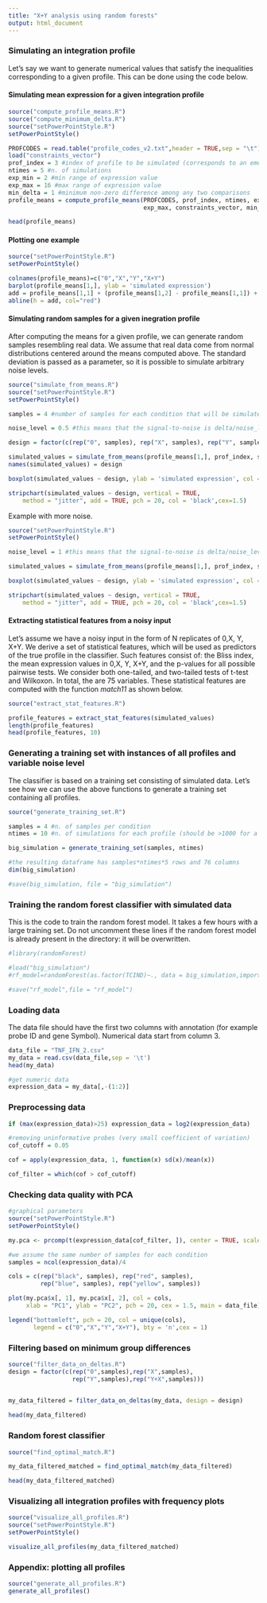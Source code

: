 ```yaml
---
title: "X+Y analysis using random forests"
output: html_document
---
```


### Simulating an integration profile
Let's say we want to generate numerical values that satisfy the inequalities corresponding to a 
given profile. This can be done using the code below.

#### Simulating mean expression for a given integration profile
```r
source("compute_profile_means.R")
source("compute_minimum_delta.R")
source("setPowerPointStyle.R")
setPowerPointStyle()

PROFCODES = read.table("profile_codes_v2.txt",header = TRUE,sep = "\t") #contains the definitions of all profiles
load("constraints_vector")
prof_index = 3 #index of profile to be simulated (corresponds to an emergent synergy)
ntimes = 5 #n. of simulations
exp_min = 2 #min range of expression value
exp_max = 16 #max range of expression value
min_delta = 1 #minimum non-zero difference among any two comparisons
profile_means = compute_profile_means(PROFCODES, prof_index, ntimes, exp_min, 
                                      exp_max, constraints_vector, min_delta)[ , 1:4]

head(profile_means)
```


#### Plotting one example
```r
source("setPowerPointStyle.R")
setPowerPointStyle()

colnames(profile_means)=c("0","X","Y","X+Y")
barplot(profile_means[1,], ylab = 'simulated expression')
add = profile_means[1,1] + (profile_means[1,2] - profile_means[1,1]) + (profile_means[1,3] - profile_means[1,1])
abline(h = add, col="red")
```


#### Simulating random samples for a given inegration profile
After computing the means for a given profile, we can generate random samples resembling real data. We assume that real data come from normal distributions centered around the means computed above. The standard deviation is passed as a parameter, so it is possible to simulate  arbitrary noise levels.

```r
source("simulate_from_means.R")
source("setPowerPointStyle.R")
setPowerPointStyle()

samples = 4 #number of samples for each condition that will be simulated

noise_level = 0.5 #this means that the signal-to-noise is delta/noise_level = 1/0.5

design = factor(c(rep("0", samples), rep("X", samples), rep("Y", samples), rep("Y+X", samples)))

simulated_values = simulate_from_means(profile_means[1,], prof_index, samples, noise_level, exp_min, exp_max)
names(simulated_values) = design

boxplot(simulated_values ~ design, ylab = 'simulated expression', col = 'gray')

stripchart(simulated_values ~ design, vertical = TRUE, 
    method = "jitter", add = TRUE, pch = 20, col = 'black',cex=1.5)

```

Example with more noise.
```r
source("setPowerPointStyle.R")
setPowerPointStyle()

noise_level = 1 #this means that the signal-to-noise is delta/noise_level = 1/1

simulated_values = simulate_from_means(profile_means[1,], prof_index, samples, noise_level, exp_min, exp_max)

boxplot(simulated_values ~ design, ylab = 'simulated expression', col = 'gray')

stripchart(simulated_values ~ design, vertical = TRUE, 
    method = "jitter", add = TRUE, pch = 20, col = 'black',cex=1.5)

```


#### Extracting statistical features from a noisy input
Let's assume we have a noisy input in the form of N replicates of 0,X, Y, X+Y. We derive a set of statistical features, which will be used as predictors of the true profile in the  classifier. Such features consist of: the Bliss index, the mean expression values in 0,X, Y, X+Y, and the p-values for all possible pairwise tests. We consider both one-tailed, and two-tailed tests of t-test and Wilkoxon. In total, the are 75 variables. These statistical features are computed with the function *match11* as shown below. 

```r
source("extract_stat_features.R")

profile_features = extract_stat_features(simulated_values)
length(profile_features)
head(profile_features, 10)
```


### Generating a training set with instances of all profiles and variable noise level
The classifier is based on a training set consisting of simulated data. Let's see how we can use the above functions to generate a training set containing all profiles. 

```r

source("generate_training_set.R")

samples = 4 #n. of samples per condition
ntimes = 10 #n. of simulations for each profile (should be >1000 for a good training set)

big_simulation = generate_training_set(samples, ntimes)

#the resulting dataframe has samples*ntimes*5 rows and 76 columns
dim(big_simulation)

#save(big_simulation, file = "big_simulation")
```



### Training the random forest classifier with simulated data
This is the code to train the random forest model. It takes a few hours with a large training set. Do not uncomment
these lines if the random forest model is already present in the directory: it will be overwritten.

```r
#library(randomForest)

#load("big_simulation")
#rf_model=randomForest(as.factor(TCIND)~., data = big_simulation,importance=T)

#save("rf_model",file = "rf_model")
```

### Loading data 
The data file should have the first two columns with annotation (for example probe ID and gene Symbol).
Numerical data start from column 3.

```r

data_file = "TNF_IFN_2.csv"
my_data = read.csv(data_file,sep = '\t')
head(my_data)

#get numeric data
expression_data = my_data[,-(1:2)]

```


### Preprocessing data
```r

if (max(expression_data)>25) expression_data = log2(expression_data)

#removing uninformative probes (very small coefficient of variation)
cof_cutoff = 0.05

cof = apply(expression_data, 1, function(x) sd(x)/mean(x))

cof_filter = which(cof > cof_cutoff)
```

### Checking data quality with PCA
```r
#graphical parameters
source("setPowerPointStyle.R")
setPowerPointStyle()

my.pca <- prcomp(t(expression_data[cof_filter, ]), center = TRUE, scale=TRUE)

#we assume the same number of samples for each condition
samples = ncol(expression_data)/4

cols = c(rep("black", samples), rep("red", samples),
         rep("blue", samples), rep("yellow", samples))

plot(my.pca$x[, 1], my.pca$x[, 2], col = cols,
     xlab = "PC1", ylab = "PC2", pch = 20, cex = 1.5, main = data_file)

legend("bottomleft", pch = 20, col = unique(cols), 
       legend = c("0","X","Y","X+Y"), bty = 'n',cex = 1)

```


### Filtering based on minimum group differences
```r
source("filter_data_on_deltas.R")
design = factor(c(rep("0",samples),rep("X",samples),
                  rep("Y",samples),rep("Y+X",samples)))


my_data_filtered = filter_data_on_deltas(my_data, design = design)
 
head(my_data_filtered)
```
 
### Random forest classifier
```r
source("find_optimal_match.R")

my_data_filtered_matched = find_optimal_match(my_data_filtered)

head(my_data_filtered_matched)

```

### Visualizing all integration profiles with frequency plots
```r
source("visualize_all_profiles.R")
source("setPowerPointStyle.R")
setPowerPointStyle()

visualize_all_profiles(my_data_filtered_matched)
```



### Appendix: plotting all profiles
```r
source("generate_all_profiles.R")
generate_all_profiles()
```